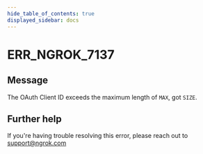 ```yaml
---
hide_table_of_contents: true
displayed_sidebar: docs
---
```



# ERR_NGROK_7137

## Message

The OAuth Client ID exceeds the maximum length of `MAX`, got `SIZE`.

<ErrorDetails error="err_ngrok_7137" />

## Further help

If you're having trouble resolving this error, please reach out to [support@ngrok.com](mailto:support@ngrok.com?subject=Help%20with%20ERR_NGROK_7137)
